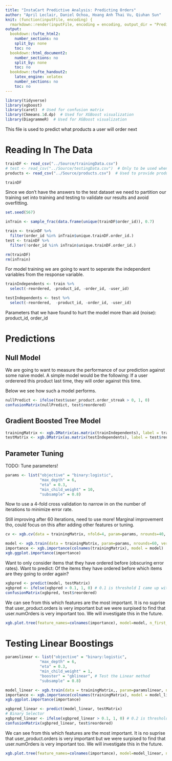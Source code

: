 ```yaml
---
title: "InstaCart Predictive Analysis: Predicting Orders"
author: "April Leclair, Daniel Ochoa, Hoang Anh Thai Vu, Qiuhan Sun"
knit: (function(inputFile, encoding) {
  rmarkdown::render(inputFile, encoding = encoding, output_dir = "PredictiveAnalysis_HTML_Output") })
output:
  bookdown::tufte_html2:
    number_sections: no
    split_by: none
    toc: no
  bookdown::html_document2:
    number_sections: no
    split_by: none
    toc: no
  bookdown::tufte_handout2:
    latex_engine: xelatex
    number_sections: no
    toc: no
---
```


```r
library(tidyverse)
library(xgboost)
library(caret)  # Used for confusion matrix
library(Ckmeans.1d.dp)  # Used for XGBoost visualization
library(DiagrammeR)  # Used for XGBoost visualization
```

This file is used to predict what products a user will order next

# Reading In The Data
```r
trainDF <- read_csv("../Source/trainingData.csv")
# test <- read_csv("../Source/testingData.csv")  # Only to be used when turning in to kaggle competition
products <- read_csv("../Source/products.csv")  # Used to provide product names (hasn't been incorporated yet)
```

```r
trainDF
```

Since we don't have the answers to the test dataset we need to partition our training set into training and testing to validate our results and avoid overfitting.
```r
set.seed(567)

inTrain <- sample_frac(data.frame(unique(trainDF$order_id)), 0.7)

train <- trainDF %>%
  filter(order_id %in% inTrain$unique.trainDF.order_id.)
test <- trainDF %>%
  filter(!order_id %in% inTrain$unique.trainDF.order_id.)

rm(trainDF)
rm(inTrain)
```

For model training we are going to want to seperate the independent variables from the response variable.
```r
trainIndependents <- train %>% 
  select(-reordered, -product_id, -order_id, -user_id)

testIndependents <- test %>% 
  select(-reordered,  -product_id, -order_id, -user_id)
```

Parameters that we have found to hurt the model more than aid (noise): product_id, order_id

# Predictions

## Null Model 

We are going to want to measure the performance of our prediction against some naive model. A simple model would be the following: If a user orderered this product last time, they will order against this time.

Below we see how such a model performs.
```r
nullPredict <- ifelse(test$user_product.order_streak > 0, 1, 0)
confusionMatrix(nullPredict, test$reordered)
```

## Gradient Boosted Tree Model 

```r
trainingMatrix <- xgb.DMatrix(as.matrix(trainIndependents), label = train$reordered)
testMatrix <- xgb.DMatrix(as.matrix(testIndependents), label = test$reordered)
```

## Parameter Tuning

TODO: Tune parameters!
```r
params <- list("objective" = "binary:logistic",
               "max_depth" = 6,
               "eta" = 0.3,
               "min_child_weight" = 10,
               "subsample" = 0.8)
```

Now to use a 4-fold cross validation to narrow in on the number of iterations to minimize error rate.

Still improving after 60 iterations, need to use more! Marginal improvement tho, could focus on this after adding other features or tuning.
```r
cv <- xgb.cv(data = trainingMatrix, nfold=4, param=params, nrounds=40, early_stopping_rounds=8, print_every_n = 10)
```

```r
model <- xgb.train(data = trainingMatrix, param=params, nrounds=60, verbose=FALSE)
importance <- xgb.importance(colnames(trainingMatrix), model = model)
xgb.ggplot.importance(importance)
```

Want to only consider items that they have ordered before (obscuring error rates).
Want to predict: Of the items they have ordered before which items are they going to order again?

```r
xgbpred <- predict(model, testMatrix)
xgbpred <- ifelse(xgbpred > 0.1, 1, 0) # 0.1 is threshold I came up with after messing around, experiment with it
confusionMatrix(xgbpred, test$reordered)
```


We can see from this which features are the most important. It is no suprise that user_product.orders is very important but we were surpised to find that user.numOrders is very important too. We will investigate this in the future.

```r
xgb.plot.tree(feature_names=colnames(importance), model=model, n_first_tree=1)
```

# Testing Linear Boostings

```r
paramslinear <- list("objective" = "binary:logistic",
               "max_depth" = 6,
               "eta" = 0.3,
               "min_child_weight" = 1,
               "booster" = "gblinear", # Test the Linear method
               "subsample" = 0.8)
```


```r
model_linear <- xgb.train(data = trainingMatrix,, param=paramslinear, nrounds=40, verbose=FALSE)
importance <- xgb.importance(colnames(trainingMatrix), model = model_linear)
xgb.ggplot.importance(importance)
```

```r
xgbpred_linear <- predict(model_linear, testMatrix)
# Binary Selector
xgbpred_linear <- ifelse(xgbpred_linear > 0.1, 1, 0) # 0.2 is threshold I came up with after messing around, experiment with it
confusionMatrix(xgbpred_linear, test$reordered)
```

We can see from this which features are the most important. It is no suprise that user_product.orders is very important but we were surpised to find that user.numOrders is very important too. We will investigate this in the future.

```r
xgb.plot.tree(feature_names=colnames(importance), model=model_linear, n_first_tree=1)
```
